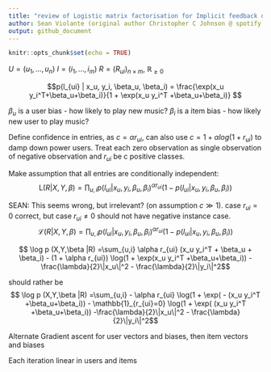 ```yaml
---
title: "review of Logistic matrix factorisation for Implicit feedback data"
author: Sean Violante (original author Christopher C Johnson @ spotify)
output: github_document
---
```


```r
knitr::opts_chunk$set(echo = TRUE)
```


$U = (u_1,\dots, u_n)$
$I = (i_1,\dots, i_m)$
$R = (R_{ui})_{n\times m},\ \mathbb R_{\ge 0}$

$$p(l_{ui} | x_u, y_i, \beta_u, \beta_i) = \frac{\exp(x_u y_i^T+\beta_u+\beta_i)}{1 + \exp(x_u y_i^T +\beta_u+\beta_i)}
$$

$\beta_u$ is a user bias - how likely to play new music?
$\beta_i$ is a item bias - how likely new user to play music?

Define confidence in entries, as $c=\alpha r_{ui}$, can also use $c=1 + \alpha log(1+r_{ui})$ to damp down power users. Treat each zero observation as single observation of negative observation and $r_{ui}$ be c positive classes.


Make assumption that all entries are conditionally independent:
$$ \mathsf L (R|X,Y,\beta) =\prod_{u,i}p(l_{ui} | x_u, y_i, \beta_u, \beta_i)^{\alpha r_{ui}}(1-p(l_{ui} | x_u, y_i, \beta_u, \beta_i))$$

SEAN: This seems wrong, but irrelevant? (on assumption $c \gg 1$). case $r_{ui}=0$ correct, but case $r_{ui}\ne 0$ should not have negative instance case.
$$ \mathcal L (R|X,Y,\beta) =\prod_{u,i}p(l_{ui} | x_u, y_i, \beta_u, \beta_i)^{\alpha r_{ui}}(1-p(l_{ui} | x_u, y_i, \beta_u, \beta_i))$$

$$ \log p (X,Y,\beta |R) =\sum_{u,i} \alpha r_{ui} (x_u y_i^T + \beta_u + \beta_i) 
- (1 + \alpha r_{ui}) \log(1 + \exp(x_u y_i^T +\beta_u+\beta_i)) -\frac{\lambda}{2}\|x_u\|^2 - \frac{\lambda}{2}\|y_i\|^2$$

should rather be
$$ \log p (X,Y,\beta |R) =\sum_{u,i}  - \alpha r_{ui} \log(1 + \exp( - (x_u y_i^T +\beta_u+\beta_i))
- \mathbb{1}_{r_{ui}=0} \log(1 + \exp(  (x_u y_i^T +\beta_u+\beta_i)) 
-\frac{\lambda}{2}\|x_u\|^2 - \frac{\lambda}{2}\|y_i\|^2$$

Alternate Gradient ascent for user vectors and biases, then item vectors and biases

Each iteration linear in users and items